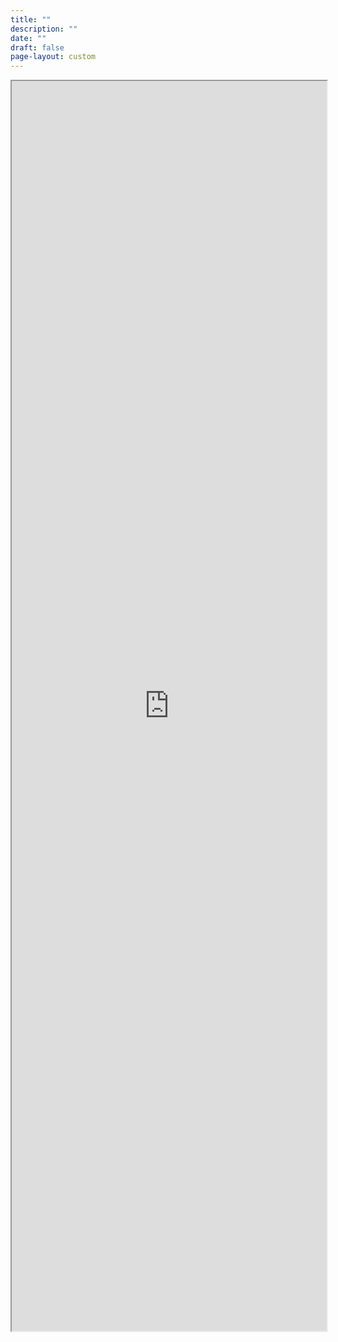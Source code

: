 ```yaml
---
title: ""
description: ""
date: ""
draft: false
page-layout: custom
---
```


```{=html}

<div class="pdb-web-app">
    <iframe width="100%" height="2000" src="https://petebrown.shinyapps.io/managers-all/" title="Individual managerial records."></iframe>
</div>
```